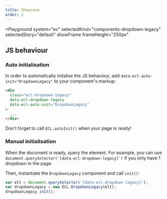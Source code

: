 ```yaml
---
title: Showcase
order: 2
---
```



<Playground
  system="ec"
  selectedKind="components-dropdown-legacy"
  selectedStory="default"
  showFrame
  frameHeight="250px"
>
  <DropdownExample />
</Playground>

## JS behaviour

### Auto initialisation

In order to automatically initalise the JS behaviour, add `data-ecl-auto-init="DropdownLegacy"` to your component's markup:

```html
<div
  class="ecl-dropdown-legacy"
  data-ecl-dropdown-legacy
  data-ecl-auto-init="DropdownLegacy"
>
  ...
</div>
```

Don't forget to call `ECL.autoInit()` when your page is ready!

### Manual initialisation

When the document is ready, query the element. For example, you can use `document.querySelector('[data-ecl-dropdown-legacy]')` if you only have 1 dropdown in the page.

Then, instantiate the `DropdownLegacy` component and call `init()`:

```js
var elt = document.querySelector('[data-ecl-dropdown-legacy]');
var dropdownLegacy = new ECL.DropdownLegacy(elt);
dropdownLegacy.init();
```
